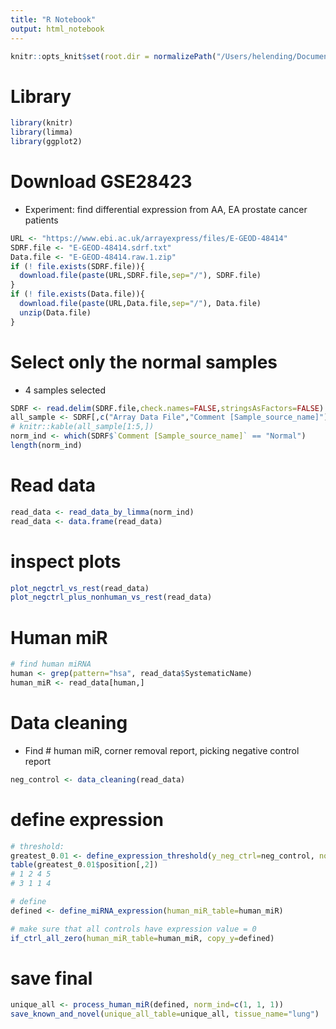 ```yaml
---
title: "R Notebook"
output: html_notebook
---
```


```r
knitr::opts_knit$set(root.dir = normalizePath("/Users/helending/Documents/BCB330/code/normal_tissues/lung"))
```
# Library
```r
library(knitr)
library(limma)
library(ggplot2)
```

# Download GSE28423
* Experiment: find differential expression from AA, EA prostate cancer patients
```r

URL <- "https://www.ebi.ac.uk/arrayexpress/files/E-GEOD-48414"
SDRF.file <- "E-GEOD-48414.sdrf.txt"
Data.file <- "E-GEOD-48414.raw.1.zip"
if (! file.exists(SDRF.file)){
  download.file(paste(URL,SDRF.file,sep="/"), SDRF.file)
}
if (! file.exists(Data.file)){
  download.file(paste(URL,Data.file,sep="/"), Data.file)
  unzip(Data.file)
}
```

# Select only the normal samples
* 4 samples selected
```r
SDRF <- read.delim(SDRF.file,check.names=FALSE,stringsAsFactors=FALSE)
all_sample <- SDRF[,c("Array Data File","Comment [Sample_source_name]")]
# knitr::kable(all_sample[1:5,])
norm_ind <- which(SDRF$`Comment [Sample_source_name]` == "Normal")
length(norm_ind)
```
# Read data
```r
read_data <- read_data_by_limma(norm_ind)
read_data <- data.frame(read_data)
```

# inspect plots
```r
plot_negctrl_vs_rest(read_data)
plot_negctrl_plus_nonhuman_vs_rest(read_data)
```
# Human miR
```r
# find human miRNA
human <- grep(pattern="hsa", read_data$SystematicName)
human_miR <- read_data[human,]
```

# Data cleaning
* Find # human miR, corner removal report, picking negative control report
```r
neg_control <- data_cleaning(read_data)
```
# define expression
```r
# threshold: 
greatest_0.01 <- define_expression_threshold(y_neg_ctrl=neg_control, norm_ind=length(norm_ind))
table(greatest_0.01$position[,2])
# 1 2 4 5 
# 3 1 1 4 

# define 
defined <- define_miRNA_expression(human_miR_table=human_miR)

# make sure that all controls have expression value = 0
if_ctrl_all_zero(human_miR_table=human_miR, copy_y=defined)
```
# save final
```r
unique_all <- process_human_miR(defined, norm_ind=c(1, 1, 1))
save_known_and_novel(unique_all_table=unique_all, tissue_name="lung")
```